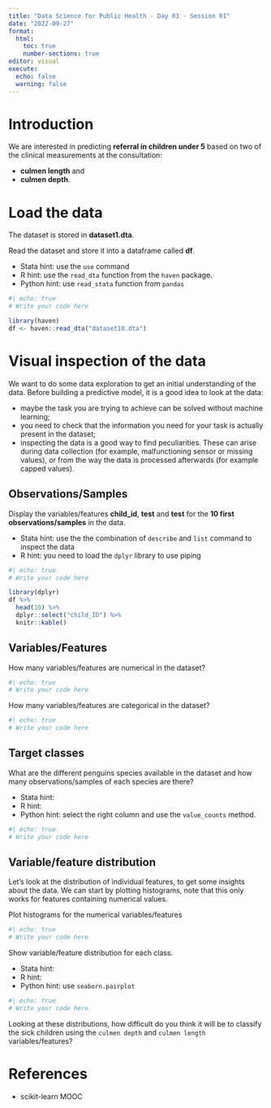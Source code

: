 ```yaml
---
title: "Data Science for Public Health - Day 03 - Session 01"
date: "2022-09-27"
format:
  html:
    toc: true
    number-sections: true
editor: visual
execute:
  echo: false
  warning: false
---
```


# Introduction

We are interested in predicting **referral in children under 5** based on two of the clinical measurements at the consultation:

-   **culmen length** and
-   **culmen depth**.

# Load the data

The dataset is stored in **dataset1.dta**.

Read the dataset and store it into a dataframe called **df**.

::: callout-tip
-   Stata hint: use the `use` command
-   R hint: use the `read_dta` function from the `haven` package.
-   Python hint: use `read_stata` function from `pandas`
:::

```r
#| echo: true
# Write your code here
```

```r
library(haven)
df <- haven::read_dta("dataset10.dta")
```

# Visual inspection of the data

We want to do some data exploration to get an initial understanding of the data. Before building a predictive model, it is a good idea to look at the data:

-   maybe the task you are trying to achieve can be solved without machine learning;
-   you need to check that the information you need for your task is actually present in the dataset;
-   inspecting the data is a good way to find peculiarities. These can arise during data collection (for example, malfunctioning sensor or missing values), or from the way the data is processed afterwards (for example capped values).

## Observations/Samples

Display the variables/features **child_id**, **test** and **test** for the **10 first observations/samples** in the data.

::: callout-tip
-   Stata hint: use the the combination of `describe` and `list` command to inspect the data
-   R hint: you need to load the `dplyr` library to use piping
:::

```r
#| echo: true
# Write your code here
```

```r
library(dplyr)
df %>%
  head(10) %>% 
  dplyr::select("child_ID") %>%
  knitr::kable()
```

## Variables/Features

How many variables/features are numerical in the dataset?

```r
#| echo: true
# Write your code here
```

How many variables/features are categorical in the dataset?

```r
#| echo: true
# Write your code here
```

## Target classes

What are the different penguins species available in the dataset and how many observations/samples of each species are there?

-   Stata hint:
-   R hint:
-   Python hint: select the right column and use the `value_counts` method.

```r
#| echo: true
# Write your code here
```

## Variable/feature distribution

Let's look at the distribution of individual features, to get some insights about the data. We can start by plotting histograms, note that this only works for features containing numerical values.

Plot histograms for the numerical variables/features

```r
#| echo: true
# Write your code here
```

Show variable/feature distribution for each class.

-   Stata hint:
-   R hint:
-   Python hint: use `seaborn.pairplot`

```r
#| echo: true
# Write your code here
```

Looking at these distributions, how difficult do you think it will be to classify the sick children using the `culmen depth` and `culmen length` variables/features?

# References

-   scikit-learn MOOC
